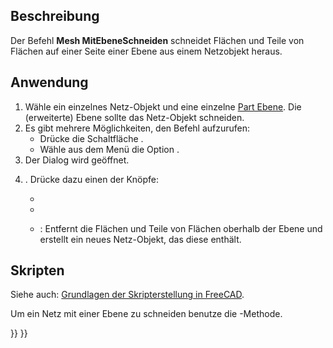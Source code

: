 <languages/>

{{Docnav/de
|[[Mesh_PolyTrim/de|MehrfachBeschneiden]]
|[[Mesh_SectionByPlane/de|SchnittMitEbene]]
|[[Mesh_Workbench/de|Mesh]]
|IconL=Mesh_PolyTrim.svg
|IconR=Mesh_SectionByPlane.svg
|IconC=Workbench_Mesh.svg
}}

{{GuiCommand/de
|Name=Mesh TrimByPlane
|Name/de=Mesh MitEbeneBeschneiden
|MenuLocation=Netze → Schneiden → Mit Ebene beschneiden
|Workbenches=[[Mesh_Workbench/de|Mesh]]
|SeeAlso=[[Mesh_PolyCut/de|Mesh MehrfachSchneiden]], [[Mesh_PolyTrim/de|Mesh MehrfachBeschneiden]]
}}

<span id="Description"></span>
==Beschreibung==

Der Befehl '''Mesh MitEbeneSchneiden''' schneidet Flächen und Teile von Flächen auf einer Seite einer Ebene aus einem Netzobjekt heraus.

<span id="Usage"></span>
==Anwendung==

# Wähle ein einzelnes Netz-Objekt und eine einzelne [[Part_Plane/de|Part Ebene]]. Die (erweiterte) Ebene sollte das Netz-Objekt schneiden.
# Es gibt mehrere Möglichkeiten, den Befehl aufzurufen:
#* Drücke die Schaltfläche {{Button|[[Image:Mesh_TrimByPlane.svg|16px]] [[Mesh_TrimByPlane/de|MitEbeneBeschneiden]]}}.
#* Wähle aus dem Menü die Option {{MenuCommand|Netze → Schneiden → [[Image:Mesh_TrimByPlane.svg|16px]] Mit Ebene beschneiden}}.
# Der Dialog {{MenuCommand|Mit Ebene Beschneiden}} wird geöffnet.
# {{MenuCommand|Wähle die Seite aus, die behalten werden soll.}}. Drücke dazu einen der Knöpfe:
#* {{button|Unten}}
#* {{button|Oben}}
#* {{button|Geteilt}}: Entfernt die Flächen und Teile von Flächen oberhalb der Ebene und erstellt ein neues Netz-Objekt, das diese enthält.

<span id="Scripting"></span>
==Skripten==

Siehe auch: [[FreeCAD_Scripting_Basics/de|Grundlagen der Skripterstellung in FreeCAD]].

Um ein Netz mit einer Ebene zu schneiden benutze die {{incode|MitEbeneSchneiden}}-Methode.

{{Code|code=
import FreeCAD as App
import Mesh

# Create a non-parametric box-shaped mesh:
msh = App.ActiveDocument.addObject("Mesh::Feature", "Mesh")
msh.Mesh = Mesh.createBox(30, 40, 50)
msh.ViewObject.DisplayMode = "Flat Lines"

# Define a plane by a base point and a normal vector:
pnt = App.Vector(25, 0, 0)
nor = App.Vector(0, 0, 1)

# We need to work on a copy of the msh.Mesh object:
new_msh = msh.Mesh.copy()

# Trim that copy:
new_msh.trimByPlane(pnt, nor)

# Update msh.Mesh:
msh.Mesh = new_msh
}}


{{Docnav/de
|[[Mesh_PolyTrim/de|MehrfachBeschneiden]]
|[[Mesh_SectionByPlane/de|SchnittMitEbene]]
|[[Mesh_Workbench/de|Mesh]]
|IconL=Mesh_PolyTrim.svg
|IconR=Mesh_SectionByPlane.svg
|IconC=Workbench_Mesh.svg
}}

{{Mesh Tools navi{{#translation:}}}}
{{Userdocnavi{{#translation:}}}}
